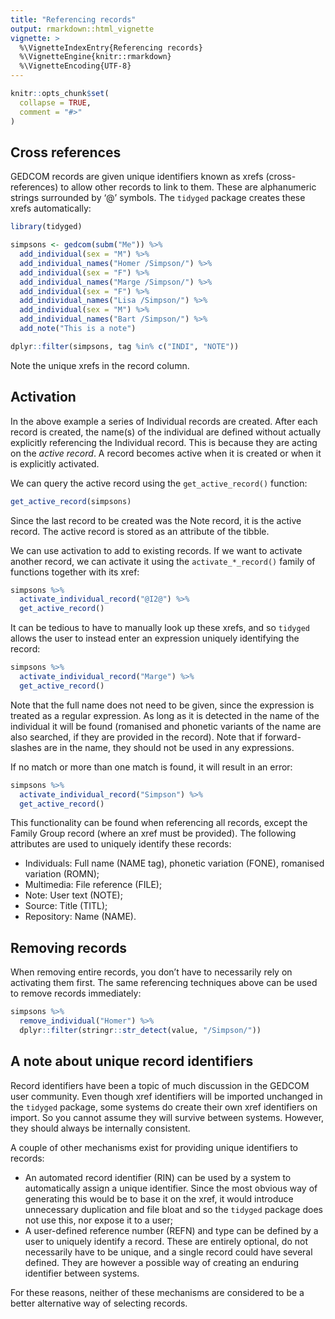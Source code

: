 ```yaml
---
title: "Referencing records"
output: rmarkdown::html_vignette
vignette: >
  %\VignetteIndexEntry{Referencing records}
  %\VignetteEngine{knitr::rmarkdown}
  %\VignetteEncoding{UTF-8}
---
```


```r
knitr::opts_chunk$set(
  collapse = TRUE,
  comment = "#>"
)
```

## Cross references

GEDCOM records are given unique identifiers known as xrefs (cross-references) to allow other records to link to them. These are alphanumeric strings surrounded by '@' symbols. The `tidyged` package creates these xrefs automatically:

```r
library(tidyged)

simpsons <- gedcom(subm("Me")) %>% 
  add_individual(sex = "M") %>% 
  add_individual_names("Homer /Simpson/") %>% 
  add_individual(sex = "F") %>% 
  add_individual_names("Marge /Simpson/") %>%  
  add_individual(sex = "F") %>% 
  add_individual_names("Lisa /Simpson/") %>% 
  add_individual(sex = "M") %>% 
  add_individual_names("Bart /Simpson/") %>%  
  add_note("This is a note")

dplyr::filter(simpsons, tag %in% c("INDI", "NOTE"))
```

Note the unique xrefs in the record column.

## Activation

In the above example a series of Individual records are created. After each record is created, the name(s) of the individual are defined without actually explicitly referencing the Individual record. This is because they are acting on the *active record*. A record becomes active when it is created or when it is explicitly activated.

We can query the active record using the `get_active_record()` function:

```r
get_active_record(simpsons)
```

Since the last record to be created was the Note record, it is the active record. The active record is stored as an attribute of the tibble.

We can use activation to add to existing records. If we want to activate another record, we can activate it using the `activate_*_record()` family of functions together with its xref:

```r
simpsons %>% 
  activate_individual_record("@I2@") %>% 
  get_active_record()
```

It can be tedious to have to manually look up these xrefs, and so `tidyged` allows the user to instead enter an expression uniquely identifying the record:

```r
simpsons %>% 
  activate_individual_record("Marge") %>% 
  get_active_record()
```

Note that the full name does not need to be given, since the expression is treated as a regular expression. As long as it is detected in the name of the individual it will be found (romanised and phonetic variants of the name are also searched, if they are provided in the record). Note that if forward-slashes are in the name, they should not be used in any expressions.

If no match or more than one match is found, it will result in an error:

```r
simpsons %>% 
  activate_individual_record("Simpson") %>% 
  get_active_record()
```

This functionality can be found when referencing all records, except the Family Group record (where an xref must be provided). The following attributes are used to uniquely identify these records:

* Individuals: Full name (NAME tag), phonetic variation (FONE), romanised variation (ROMN);
* Multimedia: File reference (FILE);
* Note: User text (NOTE);
* Source: Title (TITL);
* Repository: Name (NAME).

## Removing records

When removing entire records, you don't have to necessarily rely on activating them first. The same referencing techniques above can be used to remove records immediately:

```r
simpsons %>% 
  remove_individual("Homer") %>% 
  dplyr::filter(stringr::str_detect(value, "/Simpson/"))
```

## A note about unique record identifiers

Record identifiers have been a topic of much discussion in the GEDCOM user community. Even though xref identifiers will be imported unchanged in the `tidyged` package, some systems do create their own xref identifiers on import. So you cannot assume they will survive between systems. However, they should always be internally consistent.

A couple of other mechanisms exist for providing unique identifiers to records:

* An automated record identifier (RIN) can be used by a system to automatically assign a unique identifier. Since the most obvious way of generating this would be to base it on the xref, it would introduce unnecessary duplication and file bloat and so the `tidyged` package does not use this, nor expose it to a user;
* A user-defined reference number (REFN) and type can be defined by a user to uniquely identify a record. These are entirely optional, do not necessarily have to be unique, and a single record could have several defined. They are however a possible way of creating an enduring identifier between systems.

For these reasons, neither of these mechanisms are considered to be a better alternative way of selecting records.


